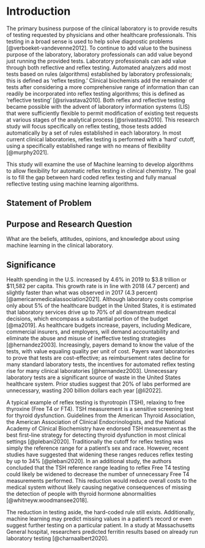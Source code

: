 # Introduction

The primary business purpose of the clinical laboratory is to provide
results of testing requested by physicians and other healthcare
professionals. This testing in a broad sense is used to help solve
diagnostic problems [@verboeket-vandevenne2012]. To continue to add
value to the business purpose of the laboratory, laboratory
professionals can add value beyond just running the provided tests.
Laboratory professionals can add value through both reflective and
reflex testing. Automated analyzers add most tests based on rules
(algorithms) established by laboratory professionals; this is defined as
'reflex testing.' Clinical biochemists add the remainder of tests after
considering a more comprehensive range of information than can readily
be incorporated into reflex testing algorithms; this is defined as
'reflective testing' [@srivastava2010]. Both reflex and reflective
testing became possible with the advent of laboratory information
systems (LIS) that were sufficiently flexible to permit modification of
existing test requests at various stages of the analytical process
[@srivastava2010]. This research study will focus specifically on reflex
testing, those tests added automatically by a set of rules established
in each laboratory. In most current clinical laboratories, reflex
testing is performed with a 'hard' cutoff, using a specifically
established range with no means of flexibility [@murphy2021].

<!--# Rewrite this section -->

This study will examine the use of Machine learning to develop
algorithms to allow flexibility for automatic reflex testing in clinical
chemistry. The goal is to fill the gap between hard coded reflex testing
and fully manual reflective testing using machine learning algorithms.

<!--#  -->

## Statement of Problem

## Purpose and Research Question

What are the beliefs, attitudes, opinions, and knowledge about using
machine learning in the clinical laboratory.

## Significance

Health spending in the U.S. increased by 4.6% in 2019 to \$3.8 trillion
or \$11,582 per capita. This growth rate is in line with 2018 (4.7
percent) and slightly faster than what was observed in 2017 (4.3
percent) [@americanmedicalassociation2021]. Although laboratory costs
comprise only about 5% of the healthcare budget in the United States, it
is estimated that laboratory services drive up to 70% of all downstream
medical decisions, which encompass a substantial portion of the budget
[@ma2019]. As healthcare budgets increase, payers, including Medicare,
commercial insurers, and employers, will demand accountability and
eliminate the abuse and misuse of ineffective testing strategies
[@hernandez2003]. Increasingly, payers demand to know the value of the
tests, with value equaling quality per unit of cost. Payers want
laboratories to prove that tests are cost-effective; as reimbursement
rates decline for many standard laboratory tests, the incentives for
automated reflex testing rise for many clinical laboratories
[@hernandez2003]. Unnecessary laboratory tests are a significant source
of waste in the United States healthcare system. Prior studies suggest
that 20% of labs performed are unnecessary, wasting 200 billion dollars
each year [@li2022].

A typical example of reflex testing is thyrotropin (TSH), relaxing to
free thyroxine (Free T4 or FT4). TSH measurement is a sensitive
screening test for thyroid dysfunction. Guidelines from the American
Thyroid Association, the American Association of Clinical
Endocrinologists, and the National Academy of Clinical Biochemistry have
endorsed TSH measurement as the best first-line strategy for detecting
thyroid dysfunction in most clinical settings [@plebani2020].
Traditionally the cutoff for reflex testing was simply the reference
range for a patient's sex and race. However, recent studies have
suggested that widening these ranges reduces reflex testing by up to 34%
[@plebani2020]. In an additional study, the authors concluded that the
TSH reference range leading to reflex Free T4 testing could likely be
widened to decrease the number of unnecessary Free T4 measurements
performed. This reduction would reduce overall costs to the medical
system without likely causing negative consequences of missing the
detection of people with thyroid hormone abnormalities
[@whitneyw.woodmansee2018].

<!--# This paragraph should be written -->

The reduction in testing aside, the hard-coded rule still exists.
Additionally, machine learning may predict missing values in a patient's
record or even suggest further testing on a particular patient. In a
study at Massachusetts General hospital, researchers predicted ferritin
results based on already run laboratory testing [@charnaalbert2020].
